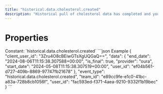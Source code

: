 ```yaml
---
title: "historical.data.cholesterol.created"
description: "Historical pull of cholesterol data has completed and you can now pull data for this resource."
---
```

# Properties
<ResponseField name="event_type" type="const string" required="true">
Constant: `historical.data.cholesterol.created`
</ResponseField>
<ResponseField name="team_id" type="string" required="true">
</ResponseField>
<ResponseField name="user_id" type="string" required="true">
</ResponseField>
<ResponseField name="client_user_id" type="string" required="true">
</ResponseField>
<ResponseField name="data" type="HistoricalDataCreated" required="true">
<Expandable title="HistoricalDataCreated" defaultOpen="true">
<ResponseField name="user_id" type="string" required="true">
</ResponseField>
<ResponseField name="start_date" type="string" required="true">
</ResponseField>
<ResponseField name="end_date" type="string" required="true">
</ResponseField>
<ResponseField name="is_final" type="boolean" required="true">
</ResponseField>
<ResponseField name="provider" type="string" required="true">
</ResponseField>
</Expandable>
</ResponseField>
<ResponseExample>
```json Example
{
  "client_user_id": "3Zru4O8cBEiwGTsXgUQGaQ==",
  "data": {
    "end_date": "2024-08-06T11:15:38.307588+00:00",
    "is_final": true,
    "provider": "oura",
    "start_date": "2024-05-08T11:15:38.307519+00:00",
    "user_id": "ef04b561-d727-409b-8869-97747fb21678"
  },
  "event_type": "historical.data.cholesterol.created",
  "team_id": "e89cc9fe-e1c0-41bc-a83a-728b8cb1056f",
  "user_id": "fac593ed-f371-4aea-9210-9332f1b19bec"
}
```
</ResponseExample>
